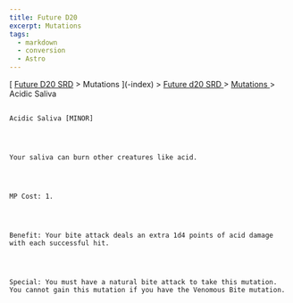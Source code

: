 ```yaml
---
title: Future D20
excerpt: Mutations
tags:
  - markdown
  - conversion
  - Astro
---
```







[
[Future D20 SRD]( / ) > Mutations
     ](-index)
     >
     [
      Future d20 SRD
     ](future-d20-srd-index)
     >
     [
      Mutations
     ](future-d20-srd-mutations-index)
     > Acidic Saliva
    




## 
    Acidic Saliva [MINOR]
   



    Your saliva can burn other creatures like acid.
   



    MP Cost: 1.
   



    Benefit: Your bite attack deals an extra 1d4 points of acid damage with each successful hit.
   



    Special: You must have a natural bite attack to take this mutation. You cannot gain this mutation if you have the Venomous Bite mutation.
   





